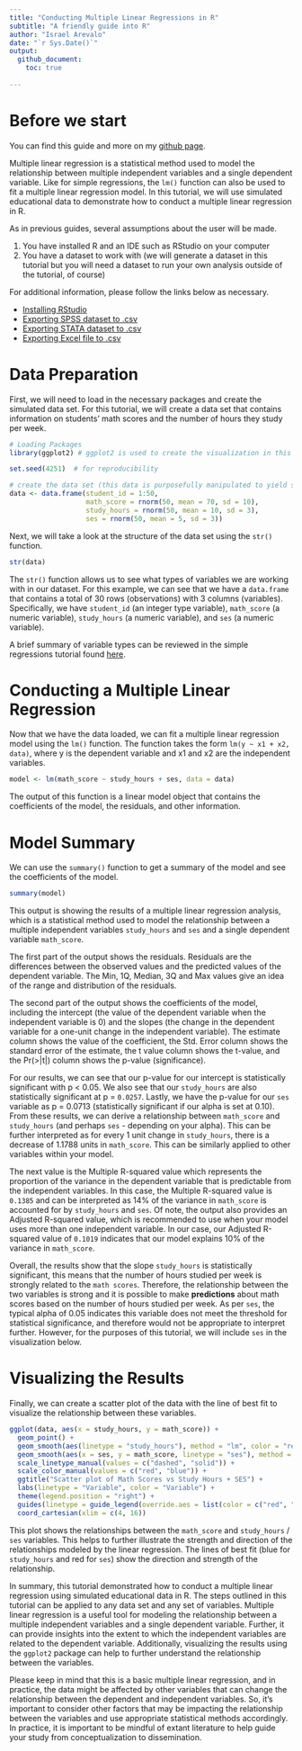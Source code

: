```yaml
---
title: "Conducting Multiple Linear Regressions in R"
subtitle: "A friendly guide into R"
author: "Israel Arevalo"
date: "`r Sys.Date()`"
output: 
  github_document:
    toc: true
    
---
```


# Before we start

You can find this guide and more on my [github page](https://github.com/israelarevalo/R-simple-statistics-tutorials).

Multiple linear regression is a statistical method used to model the relationship between multiple independent variables and a single dependent variable. Like for simple regressions, the `lm()` function can also be used to fit a multiple linear regression model. In this tutorial, we will use simulated educational data to demonstrate how to conduct a multiple linear regression in R.

As in previous guides, several assumptions about the user will be made.

1.  You have installed R and an IDE such as RStudio on your computer
2.  You have a dataset to work with (we will generate a dataset in this
    tutorial but you will need a dataset to run your own analysis
    outside of the tutorial, of course)

For additional information, please follow the links below as necessary.

- [Installing
  RStudio](https://rstudio-education.github.io/hopr/starting.html)
- [Exporting SPSS dataset to
  .csv](https://www.ibm.com/docs/en/spss-statistics/beta?topic=files-exporting-datasets)
- [Exporting STATA dataset to
  .csv](https://stats.oarc.ucla.edu/stata/faq/how-do-i-export-stata-dta-files-to-comma-separated-files/)
- [Exporting Excel file to
  .csv](https://support.microsoft.com/en-us/office/import-or-export-text-txt-or-csv-files-5250ac4c-663c-47ce-937b-339e391393ba)

# Data Preparation

First, we will need to load in the necessary packages and create the simulated data set. For this tutorial, we will create a data set that contains information on students' math scores and the number of hours they study per week.

```r

# Loading Packages
library(ggplot2) # ggplot2 is used to create the visualization in this tutorial
```


```r

set.seed(4251)  # for reproducibility

# create the data set (this data is purposefully manipulated to yield significant results for the purpose of the tutorial)
data <- data.frame(student_id = 1:50,
                   math_score = rnorm(50, mean = 70, sd = 10),
                   study_hours = rnorm(50, mean = 10, sd = 3),
                   ses = rnorm(50, mean = 5, sd = 3))
```

Next, we will take a look at the structure of the data set using the `str()` function.

```r

str(data)
```

The `str()` function allows us to see what types of variables we are working with in our dataset. For this example, we can see that we have a `data.frame` that contains a total of 30 rows (observations) with 3 columns (variables). Specifically, we have `student_id` (an integer type variable), `math_score` (a numeric variable), `study_hours` (a numeric variable), and `ses` (a numeric variable). 

A brief summary of variable types can be reviewed in the simple regressions tutorial found [here](https://github.com/israelarevalo/R-simple-statistics-tutorials/blob/main/SimpleRegression/simpleregression.md).

# Conducting a Multiple Linear Regression

Now that we have the data loaded, we can fit a multiple linear regression model using the `lm()` function. The function takes the form `lm(y ~ x1 + x2, data)`, where y is the dependent variable and x1 and x2 are the independent variables.

```r

model <- lm(math_score ~ study_hours + ses, data = data)
```

The output of this function is a linear model object that contains the coefficients of the model, the residuals, and other information.

# Model Summary

We can use the `summary()` function to get a summary of the model and see the coefficients of the model.

```r

summary(model)
```

This output is showing the results of a multiple linear regression analysis, which is a statistical method used to model the relationship between a multiple independent variables `study_hours` and `ses` and a single dependent variable `math_score`.

The first part of the output shows the residuals. Residuals are the differences between the observed values and the predicted values of the dependent variable. The Min, 1Q, Median, 3Q and Max values give an idea of the range and distribution of the residuals.

The second part of the output shows the coefficients of the model, including the intercept (the value of the dependent variable when the independent variable is 0) and the slopes (the change in the dependent variable for a one-unit change in the independent variable). The estimate column shows the value of the coefficient, the Std. Error column shows the standard error of the estimate, the t value column shows the t-value, and the Pr(>|t|) column shows the p-value (significance).

For our results, we can see that our p-value for our intercept is statistically significant with p < 0.05. We also see that our `study_hours` are also statistically significant at p = `0.0257`. Lastly, we have the p-value for our `ses` variable as p = 0.0713 (statistically significant if our alpha is set at 0.10). From these results, we can derive a relationship between `math_score` and `study_hours` (and perhaps `ses` - depending on your alpha). This can be further interpreted as for every 1 unit change in `study_hours`, there is a decrease of 1.1788 units in `math_score`. This can be similarly applied to other variables within your model.

The next value is the Multiple R-squared value which represents the proportion of the variance in the dependent variable that is predictable from the independent variables. In this case, the Multiple R-squared value is `0.1385` and can be interpreted as 14% of the variance in `math_score` is accounted for by `study_hours` and `ses`. Of note, the output also provides an Adjusted R-squared value, which is recommended to use when your model uses more than one independent variable. In our case, our Adjusted R-squared value of `0.1019` indicates that our model explains 10% of the variance in `math_score`.

Overall, the results show that the slope `study_hours` is statistically significant, this means that the number of hours studied per week is strongly related to the `math scores`. Therefore, the relationship between the two variables is strong and it is possible to make **predictions** about math scores based on the number of hours studied per week. As per `ses`, the typical alpha of 0.05 indicates this variable does not meet the threshold for statistical significance, and therefore would not be appropriate to interpret further. However, for the purposes of this tutorial, we will include `ses` in the visualization below.

# Visualizing the Results

Finally, we can create a scatter plot of the data with the line of best fit to visualize the relationship between these variables.

```r

ggplot(data, aes(x = study_hours, y = math_score)) +
  geom_point() +
  geom_smooth(aes(linetype = "study_hours"), method = "lm", color = "red") +
  geom_smooth(aes(x = ses, y = math_score, linetype = "ses"), method = "lm", color = "blue") +
  scale_linetype_manual(values = c("dashed", "solid")) +
  scale_color_manual(values = c("red", "blue")) +
  ggtitle("Scatter plot of Math Scores vs Study Hours + SES") +
  labs(linetype = "Variable", color = "Variable") +
  theme(legend.position = "right") +
  guides(linetype = guide_legend(override.aes = list(color = c("red", "blue")))) +
  coord_cartesian(xlim = c(4, 16))
```

This plot shows the relationships between the `math_score` and `study_hours` / `ses` variables. This helps to further illustrate the strength and direction of the relationships modeled by the linear regression. The lines of best fit (blue for `study_hours` and red for `ses`) show the direction and strength of the relationship.

In summary, this tutorial demonstrated how to conduct a multiple linear regression using simulated educational data in R. The steps outlined in this tutorial can be applied to any data set and any set of variables. Multiple linear regression is a useful tool for modeling the relationship between a multiple independent variables and a single dependent variable. Further, it can provide insights into the extent to which the independent variables are related to the dependent variable. Additionally, visualizing the results using the `ggplot2` package can help to further understand the relationship between the variables.

Please keep in mind that this is a basic multiple linear regression, and in practice, the data might be affected by other variables that can change the relationship between the dependent and independent variables. So, it's important to consider other factors that may be impacting the relationship between the variables and use appropriate statistical methods accordingly. In practice, it is important to be mindful of extant literature to help guide your study from conceptualization to dissemination.
